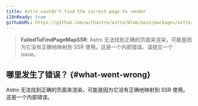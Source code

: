 ```yaml
---
title: Astro couldn't find the correct page to render
i18nReady: true
githubURL: https://github.com/withastro/astro/blob/main/packages/astro/src/core/errors/errors-data.ts
---
```


> **FailedToFindPageMapSSR**: Astro 无法找到正确的页面来渲染，可能是因为它没有正确地映射到 SSR 使用。这是一个内部错误。请提交一个 issue。

## 哪里发生了错误？ \{#what-went-wrong\}

Astro 无法找到正确的页面来渲染，可能是因为它没有正确地映射到 SSR 使用。这是一个内部错误。
